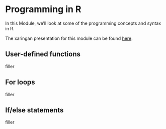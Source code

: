 # Programming in R

In this Module, we'll look at some of the programming concepts and syntax in R.

The xaringan presentation for this module can be found [here](presentations/3_Programming/r_training_programming_presentation.html).

## User-defined functions

filler

## For loops

filler

## If/else statements

filler